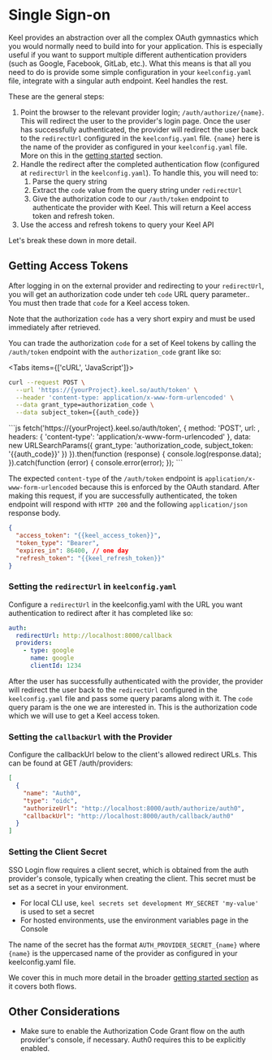 
# Single Sign-on

Keel provides an abstraction over all the complex OAuth gymnastics which you would normally need to build into for your application. This is especially useful if you want to support multiple different authentication providers (such as Google, Facebook, GitLab, etc.). What this means is that all you need to do is provide some simple configuration in your `keelconfig.yaml` file, integrate with a singular auth endpoint. Keel handles the rest.

These are the general steps:

 1. Point the browser to the relevant provider login; `/auth/authorize/{name}`. This will redirect the user to the provider's login page. Once the user has successfully authenticated, the provider will redirect the user back to the `redirectUrl` configured in the `keelconfig.yaml` file.
    <Callout type="info">`{name}` here is the name of the provider as configured in your `keelconfig.yaml` file. More on this in the [getting started](/authentication/getting-started) section.</Callout>
 2. Handle the redirect after the completed authentication flow (configured at `redirectUrl` in the `keelconfig.yaml`). To handle this, you will need to:
    1. Parse the query string
    2. Extract the `code` value from the query string under `redirectUrl`
    3. Give the authorization code to our `/auth/token` endpoint to authenticate the provider with Keel. This will return a Keel access token and refresh token.
 3. Use the access and refresh tokens to query your Keel API	

 Let's break these down in more detail.

## Getting Access Tokens

After logging in on the external provider and redirecting to your `redirectUrl`, you will get an authorization code under teh `code` URL query parameter.. You must then trade that `code` for a Keel access token.

<Callout type="info">Note that the authorization `code` has a very short expiry and must be used immediately after retrieved.</Callout>

You can trade the authorization `code` for a set of Keel tokens by calling the `/auth/token` endpoint with the `authorization_code` grant like so:

<Tabs items={['cURL', 'JavaScript']}>
  <Tab>
```bash
curl --request POST \
  --url 'https://{yourProject}.keel.so/auth/token' \
  --header 'content-type: application/x-www-form-urlencoded' \
  --data grant_type=authorization_code \
  --data subject_token={{auth_code}}
```
  </Tab>
  <Tab>
```js
fetch('https://{yourProject}.keel.so/auth/token', {
  method: 'POST',
  url: ,
  headers: {
    'content-type': 'application/x-www-form-urlencoded'
  },
  data: new URLSearchParams({
    grant_type: 'authorization_code,
    subject_token: '{{auth_code}}'
  })
}).then(function (response) {
  console.log(response.data);
}).catch(function (error) {
  console.error(error);
});
```
  </Tab>
</Tabs>

The expected `content-type` of the `/auth/token` endpoint is `application/x-www-form-urlencoded` because this is enforced by the OAuth standard. After making this request, if you are successfully authenticated, the token endpoint will respond with `HTTP 200` and the following `application/json` response body.

```json filename="HTTP 200"
{
  "access_token": "{{keel_access_token}}",
  "token_type": "Bearer",
  "expires_in": 86400, // one day
  "refresh_token": "{{keel_refresh_token}}"
}
```

### Setting the `redirectUrl` in `keelconfig.yaml`

Configure a `redirectUrl` in the keelconfig.yaml with the URL you want authentication to redirect after it has completed like so:

```yaml
auth:
  redirectUrl: http://localhost:8000/callback
  providers:
    - type: google
      name: google
      clientId: 1234

```

After the user has successfully authenticated with the provider, the provider will redirect the user back to the `redirectUrl` configured in the `keelconfig.yaml` file and pass some query params along with it. The `code` query param is the one we are interested in. This is the authorization code which we will use to get a Keel access token.

### Setting the `callbackUrl` with the Provider

Configure the callbackUrl below to the client's allowed redirect URLs. This can be found at GET /auth/providers:

```json
[
  {
    "name": "Auth0",
    "type": "oidc",
    "authorizeUrl": "http://localhost:8000/auth/authorize/auth0",
    "callbackUrl": "http://localhost:8000/auth/callback/auth0"
  }
]
```

### Setting the Client Secret

SSO Login flow requires a client secret, which is obtained from the auth provider's console, typically when creating the client. This secret must be set as a secret in your environment.
 - For local CLI use, `keel secrets set development MY_SECRET 'my-value'` is used to set a secret
 - For hosted environments, use the environment variables page in the Console

The name of the secret has the format `AUTH_PROVIDER_SECRET_{name}` where `{name}` is the uppercased name of the provider as configured in your keelconfig.yaml file.

We cover this in much more detail in the broader [getting started section](/authentication/getting-started#setting-secrets) as it covers both flows.

## Other Considerations

- Make sure to enable the Authorization Code Grant flow on the auth provider's console, if necessary. Auth0 requires this to be explicitly enabled.
